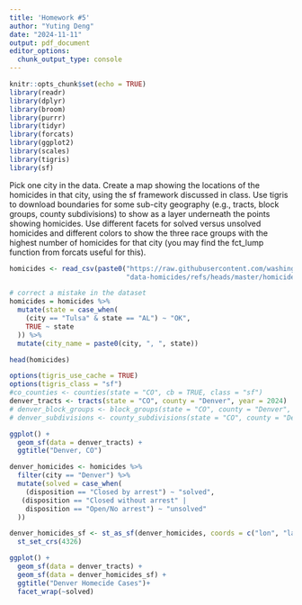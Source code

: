 ```yaml
---
title: 'Homework #5'
author: "Yuting Deng"
date: "2024-11-11"
output: pdf_document
editor_options: 
  chunk_output_type: console
---
```


```r
knitr::opts_chunk$set(echo = TRUE)
library(readr)
library(dplyr)
library(broom)
library(purrr)
library(tidyr)
library(forcats)
library(ggplot2)
library(scales)
library(tigris)
library(sf)
```

Pick one city in the data. Create a map showing the locations of the homicides in that city, using the sf framework discussed in class. Use tigris to download boundaries for some sub-city geography (e.g., tracts, block groups, county subdivisions) to show as a layer underneath the points showing homicides. Use different facets for solved versus unsolved homicides and different colors to show the three race groups with the highest number of homicides for that city (you may find the fct_lump function from forcats useful for this).


```r
homicides <- read_csv(paste0("https://raw.githubusercontent.com/washingtonpost/",
                             "data-homicides/refs/heads/master/homicide-data.csv"))
```

```r
# correct a mistake in the dataset
homicides = homicides %>% 
  mutate(state = case_when(
    (city == "Tulsa" & state == "AL") ~ "OK",
    TRUE ~ state
  )) %>% 
  mutate(city_name = paste0(city, ", ", state))

head(homicides)
```

```r
options(tigris_use_cache = TRUE)
options(tigris_class = "sf")
#co_counties <- counties(state = "CO", cb = TRUE, class = "sf")
denver_tracts <- tracts(state = "CO", county = "Denver", year = 2024)
# denver_block_groups <- block_groups(state = "CO", county = "Denver", year = 2024)
# denver_subdivisions <- county_subdivisions(state = "CO", county = "Denver", year = 2024)

ggplot() +
  geom_sf(data = denver_tracts) +
  ggtitle("Denver, CO")
```

```r
denver_homicides <- homicides %>% 
  filter(city == "Denver") %>% 
  mutate(solved = case_when(
    (disposition == "Closed by arrest") ~ "solved",
   (disposition == "Closed without arrest" | 
    disposition == "Open/No arrest") ~ "unsolved"
  ))
```

```r
denver_homicides_sf <- st_as_sf(denver_homicides, coords = c("lon", "lat")) %>% 
  st_set_crs(4326)

ggplot() +
  geom_sf(data = denver_tracts) +
  geom_sf(data = denver_homicides_sf) + 
  ggtitle("Denver Homecide Cases")+
  facet_wrap(~solved)
```

